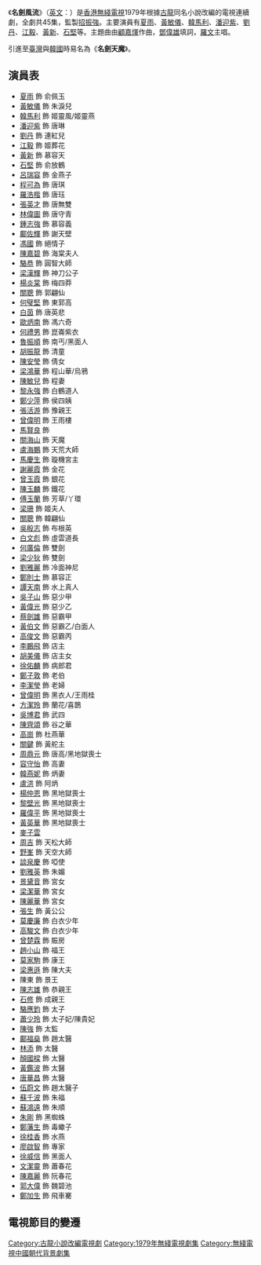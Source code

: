 {{無綫劇集 
| 中文劇名=名劍風流
| 英文劇名={{lang|en|The Sword of Romance}}
| 圖像=
| 拍攝日期=1979年
| 製作年份=1979年
| 翡翠台首播日期=1979年12月3日
| 翡翠台首播時間=
| 監製=[[招振強|招振強]]
| 編導={{nowrap|[[招振強|招振強]]、[[黃建勳_(導演)|黃建勳]]、[[劉仕裕|劉仕裕]]、[[李少敦|李少敦]]、<br>[[邱家雄|邱家雄]]、[[李耀民|李耀民]]、[[譚銳銘|譚銳銘]]、[[余凱榮|余凱榮]]}}
| 製作統籌=[[吳一帆|吳一帆]]
| 助理編導={{nowrap|[[羅漢威|羅漢威]]、[[羅道邦|羅道邦]]、[[董韻詩|董韻詩]]、[[關偉文|關偉文]]、<br>[[譚朗昌|譚朗昌]]、[[鄭建萍|鄭建萍]]、[[陳玉娟|陳玉娟]]、[[翁偉微|翁偉微]]、<br>[[黎庭樂|黎庭樂]]}}
| 故事=[[沈西城|沈西城]]
| 編審=[[胡沙_(編劇)|胡　沙]]、[[陳翹英|陳翹英]]
| 編劇={{nowrap|[[吳振邦|吳　昊]]、[[葉中嫻|葉中嫻]]、[[胡沙_(編劇)|胡　沙]]、[[程汾|程　汾]]、<br>[[譚嬣|譚　嬣]]、[[梁詠梅|梁詠梅]]、[[陳方_(編劇)|陳　方]]、[[陳麗華_(編劇)|陳麗華]]、<br>[[沈西城|沈西城]]}}
| 集數=45
| 劇種=武俠劇
| 主演={{nowrap|[[夏雨_(香港)|夏　雨]]、[[黃敏儀|黃敏儀]]、[[韓馬利|韓馬利]]、[[潘迎紫|潘迎紫]]、<br>[[劉慶基|劉　丹]]、[[江毅|光　毅]]、[[黃新_(演員)|黃　新]]、[[石堅|石　堅]]}}
| 主題曲=名劍風流
| 作曲=[[顧嘉煇|顧嘉煇]]
| 填詞=[[鄧偉雄|鄧偉雄]]
| 主唱=[[羅文|羅文]]
| 插曲=魔影迷離
| 作曲2=[[顧嘉煇|顧嘉煇]]
| 填詞2=[[鄧偉雄|鄧偉雄]]
| 主唱2=[[羅文|羅文]]
}}
《'''名劍風流'''》（[[英語|英文]]：{{lang|en|The Sword of Romance}}）是[[香港無綫電視|香港無綫電視]]1979年根據[[古龍|古龍]]同名小說改編的電視連續劇，全劇共45集，監製[[招振強|招振強]]。主要演員有[[夏雨_(香港)|夏雨]]、[[黃敏儀|黃敏儀]]、[[韓馬利|韓馬利]]、[[潘迎紫|潘迎紫]]、[[劉慶基|劉丹]]、[[江毅|江毅]]、[[黃新_(演員)|黃新]]、[[石堅|石堅]]等。主題曲由[[顧嘉煇|顧嘉煇]]作曲，[[鄧偉雄|鄧偉雄]]填詞，[[羅文|羅文]]主唱。

引進至[[臺灣|臺灣]]與[[韓國|韓國]]時易名為《'''名劍天魔'''》。

==演員表==
*[[夏雨_(香港)|夏雨]] 飾 俞佩玉
*[[黃敏儀|黃敏儀]] 飾 朱淚兒
*[[韓馬利|韓馬利]] 飾 姬靈風/姬靈燕
*[[潘迎紫|潘迎紫]] 飾 唐琳
*[[劉慶基|劉丹]] 飾 連紅兒
*[[江毅|江毅]] 飾 姬葬花
*[[黃新_(演員)|黃新]] 飾 慕容天
*[[石堅|石堅]] 飾 俞放鶴
*[[呂瑞容|呂瑞容]] 飾 金燕子
*[[程可為|程可為]] 飾 唐琪
*[[羅浩楷|羅浩楷]] 飾 唐珏
*[[張英才|張英才]] 飾 唐無雙
*[[林偉圖|林偉圖]] 飾 唐守青
*[[鍾志強|鍾志強]] 飾 慕容義
*[[鄺佐輝|鄺佐輝]] 飾 謝天壁
*[[馮國|馮國]] 飾 絕情子
*[[陳嘉碧|陳嘉碧]] 飾 海棠夫人
*[[駱恭|駱恭]] 飾 圓智大師
*[[梁漢輝|梁漢輝]] 飾 神刀公子
*[[楊炎棠|楊炎棠]] 飾 梅四莽
*[[關聰|關聰]] 飾 郭翩仙
*[[何璧堅|何璧堅]] 飾 東郭高
*[[白茵|白茵]] 飾 唐英悲
*[[歐炳南|歐炳南]] 飾 馮六奇
*[[何禮男|何禮男]] 飾 崑崙紫衣
*[[魯振順|魯振順]] 飾 南丐/黑面人
*[[胡振龍|胡振龍]] 飾 清童
*[[陳安瑩|陳安瑩]] 飾 倩女
*[[梁鴻華|梁鴻華]] 飾 程山華/烏鴉
*[[陳敏兒|陳敏兒]] 飾 程妻
*[[黎永強|黎永強]] 飾 白鶴道人
*[[鄭少萍|鄭少萍]] 飾 侯四姨
*[[張活游|張活游]] 飾 豫親王
*[[曾偉明|曾偉明]] 飾 王雨樓
*[[馬賢良|馬賢良]] 飾 
*[[關海山|關海山]] 飾 天魔
*[[盧海鵬|盧海鵬]] 飾 天荒大師
*[[馬慶生|馬慶生]] 飾 璇機宮主
*[[謝麗霞|謝麗霞]] 飾 金花
*[[曾玉霞|曾玉霞]] 飾 銀花
*[[陳玉麟|陳玉麟]] 飾 鐵花
*[[傅玉蘭|傅玉蘭]] 飾 芳草/丫環
*[[梁珊|梁珊]] 飾 姬夫人
*[[關聰|關聰]] 飾 韓翩仙
*[[吳殷志|吳殷志]] 飾 布根英
*[[白文彪|白文彪]] 飾 虛雲道長
*[[何廣倫|何廣倫]] 飾 雙劍
*[[梁少狄|梁少狄]] 飾 雙劍
*[[劉雅麗_(1980年代)|劉雅麗]] 飾 冷面神尼
*[[鄭則士|鄭則士]] 飾 慕容正
*[[譚天南|譚天南]] 飾 水上真人
*[[吳子山|吳子山]] 飾 惡少甲
*[[黃偉光|黃偉光]] 飾 惡少乙
*[[蔡劍雄|蔡劍雄]] 飾 惡霸甲
*[[黃伯文|黃伯文]] 飾 惡霸乙/白面人
*[[高俊文|高俊文]] 飾 惡霸丙
*[[李鵬飛_(演員)|李鵬飛]] 飾 店主
*[[胡美儀|胡美儀]] 飾 店主女
*[[徐佑麟|徐佑麟]] 飾 病郎君
*[[鄭子敦|鄭子敦]] 飾 老伯
*[[李潔瑩|李潔瑩]] 飾 老婦
*[[曾偉明|曾偉明]] 飾 黑衣人/王雨桂
*[[方潔玲|方潔玲]] 飾 蘭花/喜鵲
*[[吳博君|吳博君]] 飾 武四
*[[陳齊頌|陳齊頌]] 飾 谷之華
*[[高崗_(藝員)|高崗]] 飾 杜燕華
*[[關鍵|關鍵]] 飾 黃舵主
*[[周鼎元|周鼎元]] 飾 唐高/黑地獄喪士
*[[容守怡|容守怡]] 飾 高妻
*[[韓燕妮|韓燕妮]] 飾 炳妻
*[[盧洪|盧洪]] 飾 阿炳
*[[楊仲恩|楊仲恩]] 飾 黑地獄喪士
*[[黎壁光|黎壁光]] 飾 黑地獄喪士
*[[羅偉平|羅偉平]] 飾 黑地獄喪士
*[[黃英華|黃英華]] 飾 黑地獄喪士
*[[麥子雲|麥子雲]]
*[[周吉|周吉]] 飾 天松大師
*[[野峯|野峯]] 飾 天空大師
*[[談泉慶|談泉慶]] 飾 啞使
*[[劉雅英|劉雅英]] 飾 朱媚
*[[景黛音|景黛音]] 飾 宮女
*[[梁潔華|梁潔華]] 飾 宮女
*[[陳麗華_(編劇)|陳麗華]] 飾 宮女
*[[張生|張生]] 飾 黃公公
*[[莫慶廉|莫慶廉]] 飾 白衣少年
*[[高駿文|高駿文]] 飾 白衣少年
*[[曾楚霖|曾楚霖]] 飾 賑房
*[[趙小山|趙小山]] 飾 福王
*[[莫家駒|莫家駒]] 飾 康王
*[[梁惠遜|梁惠遜]] 飾 陳大夫
*陳東 飾 景王
*[[陳志雄|陳志雄]] 飾 恭親王
*[[石修|石修]] 飾 成親王
*[[駱應鈞|駱應鈞]] 飾 太子
*[[蕭少玲|蕭少玲]] 飾 太子妃/陳貴妃
*[[陳強|陳強]] 飾 太監
*[[鄺福燊|鄺福燊]] 飾 趙太醫
*[[林添|林添]] 飾 太醫
*[[顏國樑|顏國樑]] 飾 太醫
*[[黃鑑波|黃鑑波]] 飾 太醫
*[[唐華昌|唐華昌]] 飾 太醫
*[[伍蔚文|伍蔚文]] 飾 趙太醫子
*[[蘇千波|蘇千波]] 飾 朱福
*[[蘇鴻遠|蘇鴻遠]] 飾 朱順
*[[朱剛|朱剛]] 飾 黑蜘蛛
*[[鄭藩生|鄭藩生]] 飾 毒蠍子
*[[徐桂香|徐桂香]] 飾 水燕
*[[廖啟智|廖啟智]] 飾 專家
*[[徐威信|徐威信]] 飾 黑面人
*[[文潔靈|文潔靈]] 飾 蕭春花
*[[陳嘉麗|陳嘉麗]] 飾 阮春花
*[[郭大偉|郭大偉]] 飾 魏碧池
*[[鄭加生|鄭加生]] 飾 飛車騫

==電視節目的變遷==
{{電視節目的變遷|電視台={{BHKG}}[[無綫電視|無綫電視]][[翡翠台|翡翠台]]|播放檔次=星期一至五 20.00.21.00|上一節目=[[楚留香_(電視劇)|楚留香]]<br>(1979.9.3-1979.11.30)|下一節目=離別鉤<br>(1980.2.4-1980.2.15)|節目名稱=名劍風流<br>(1979.12.3-1980.2.1)}}

[[Category:古龍小說改編電視劇|Category:古龍小說改編電視劇]]
[[Category:1979年無綫電視劇集|Category:1979年無綫電視劇集]]
[[Category:無綫電視中國朝代背景劇集|Category:無綫電視中國朝代背景劇集]]